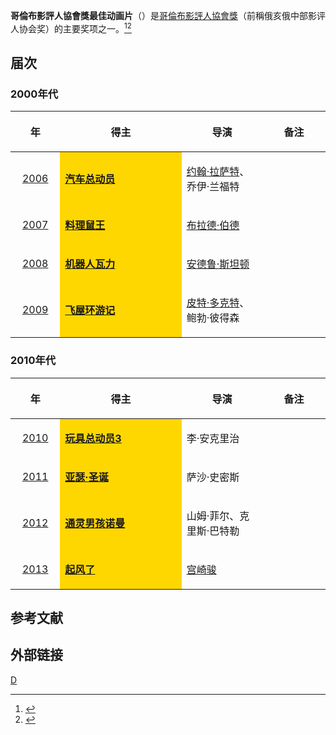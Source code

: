 '''哥倫布影評人協會獎最佳动画片'''（{{lang-en|Columbus Film Critics Association Award for Best Animated Film}}）是[[哥倫布影評人協會|哥倫布影評人協會獎]]（前稱俄亥俄中部影评人协会奖）的主要奖项之一。<ref>{{cite web |url=http://ent.sina.com.cn/m/f/2007-01-13/10381408228.html |title=俄亥俄影评人协会奖公布：《人类之子》夺魁 |accessdate=2007 |publisher=新浪 |work= |language=zh-hans |archive-date=2014-03-23 |archive-url=https://web.archive.org/web/20140323170309/http://ent.sina.com.cn/m/f/2007-01-13/10381408228.html |dead-url=no }}</ref><ref>{{cite web |url=http://ent.sina.com.cn/m/f/2008-01-14/14251875946.shtml |title=俄亥俄中部影评人协会奖：《老无所依》称霸 |accessdate=2008 |publisher=新浪网 |work= |language=zh-hans |archive-date=2014-03-23 |archive-url=https://web.archive.org/web/20140323170515/http://ent.sina.com.cn/m/f/2008-01-14/14251875946.shtml |dead-url=no }}</ref>

== 届次 ==
=== 2000年代 ===
{| class="wikitable" width="95%" cellpadding="5"
|-
!width="100"|年
!width="450"|得主
!width="250"|导演
!width="200"|备注
|-
|style="text-align:center;"| [[第5届俄亥俄中部影评人协会奖|2006]] || style="background:#FFD700;" | '''[[汽车总动员|汽车总动员]]''' || [[约翰·拉萨特|约翰·拉萨特]]、乔伊·兰福特 ||  
|-
|style="text-align:center;"| [[第6届俄亥俄中部影评人协会奖|2007]] || style="background:#FFD700;" | '''[[料理鼠王|料理鼠王]]''' || [[布拉德·伯德|布拉德·伯德]] ||  
|-
|style="text-align:center;"| [[第7届俄亥俄中部影评人协会奖|2008]] ||  style="background:#FFD700;" | '''[[机器人瓦力|机器人瓦力]]''' || [[安德鲁·斯坦顿|安德鲁·斯坦顿]] || 
|-
|style="text-align:center;"| [[第8届俄亥俄中部影评人协会奖|2009]] ||  style="background:#FFD700;" |'''[[飞屋环游记|飞屋环游记]]''' ||  [[皮特·多克特|皮特·多克特]]、鲍勃·彼得森||  
|}

=== 2010年代 ===
{| class="wikitable" width="95%" cellpadding="5"
|-
!width="100"|年
!width="450"|得主
!width="250"|导演
!width="200"|备注
|-
|style="text-align:center;"| [[第9届俄亥俄中部影评人协会奖|2010]] ||  style="background:#FFD700;" | '''[[玩具总动员3|玩具总动员3]]''' || 李·安克里治 ||  
|-
|style="text-align:center;"| [[第10届俄亥俄中部影评人协会奖|2011]] ||  style="background:#FFD700;" | '''[[亚瑟·圣诞|亚瑟·圣诞]]''' || 萨沙·史密斯 ||  
|-
|style="text-align:center;"| [[第11届俄亥俄中部影评人协会奖|2012]] ||  style="background:#FFD700;" | '''[[通灵男孩诺曼|通灵男孩诺曼]]'''|| 山姆·菲尔、克里斯·巴特勒 || 
|-
|style="text-align:center;"| [[第12届俄亥俄中部影评人协会奖|2013]] || style="background:#FFD700;" | '''[[起风了|起风了]]'''|| [[宫崎骏|宫崎骏]]  ||  
|}

==参考文献==
{{reflist}}

== 外部链接 ==
{{俄亥俄中部影评人协会奖}}

[[Category:俄亥俄中部影评人协会奖|D]]